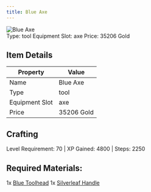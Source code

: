```yaml
---
title: Blue Axe
---
```


<div className="flex items-start gap-6 mb-8">
  <div className="flex-shrink-0">
    <img src="/assets/resources/smithing/blue_axe.png" alt="Blue Axe" className="w-24 h-24 border rounded-lg" />
  </div>
  <div className="flex-1">
    <div className="space-y-2">
            <div className="flex flex-wrap gap-4 text-sm">
        <span className="px-2 py-1 bg-green-100 dark:bg-green-900 rounded-md">
          Type: tool
        </span>
        <span className="px-2 py-1 bg-purple-100 dark:bg-purple-900 rounded-md">
          Equipment Slot: axe
        </span>
        <span className="px-2 py-1 bg-yellow-100 dark:bg-yellow-900 rounded-md">
          Price: 35206 Gold
        </span>
      </div>
    </div>
  </div>
</div>

## Item Details
| Property | Value |
|----------|-------|
| Name | Blue Axe |
| Type | tool |
| Equipment Slot | axe |
| Price | 35206 Gold |

## Crafting
Level Requirement: 70 | XP Gained: 4800 | Steps: 2250

## Required Materials:
1x [Blue Toolhead](/docs/resources/individual/blue_toolhead)
1x [Silverleaf Handle](/docs/resources/individual/silverleaf_handle)

